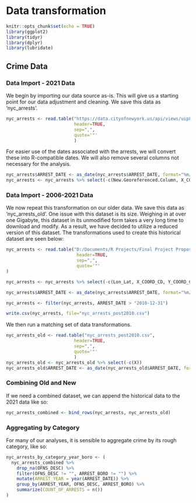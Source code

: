 # Data transformation

```r
knitr::opts_chunk$set(echo = TRUE)
library(ggplot2)
library(tidyr)
library(dplyr)
library(lubridate)
```

## Crime Data

### Data Import - 2021 Data

We begin by importing our data source as-is. This will give us a starting point for our data adjustment and cleaning. We save this data as 'nyc_arrests'.

```r
nyc_arrests <- read.table("https://data.cityofnewyork.us/api/views/uip8-fykc/rows.csv?accessType=DOWNLOAD",
                          header=TRUE,
                          sep=",",
                          quote='"'
                          )
```

For easier use of the dates associated with the arrests, we will convert these into R-compatible dates. We will also remove several columns not necessary for the analysis.

```r
nyc_arrests$ARREST_DATE <- as_date(nyc_arrests$ARREST_DATE, format="%m/%d/%Y")
nyc_arrests <- nyc_arrests %>% select(-c(New.Georeferenced.Column, X_COORD_CD, Y_COORD_CD))
```

### Data Import - 2006-2021 Data

We now repeat this transformation on our older data. We save this data as 'nyc_arrests_old'. One issue with this dataset is its size. Weighing in at over one Gigabyte, this dataset in its unmodified form takes a very long time to download and modify. As a result, we have decided to utilize a reduced version of this dataset. The transformations used to create this historical dataset are seen below:

```r
nyc_arrests <- read.table("D:/Documents/R Projects/Final Project Proposal/NYPD_Arrests_Data__Historic_.csv",
                           header=TRUE,
                           sep=",",
                           quote='"'
)

nyc_arrests <- nyc_arrests %>% select(-c(Lon_Lat, X_COORD_CD, Y_COORD_CD))

nyc_arrests$ARREST_DATE <- as_date(nyc_arrests$ARREST_DATE, format="%m/%d/%Y")

nyc_arrests <- filter(nyc_arrests, ARREST_DATE > "2010-12-31")

write.csv(nyc_arrests, file="nyc_arrests_post2010.csv")
```

We then run a matching set of data transformations.

```r
nyc_arrests_old <- read.table("nyc_arrests_post2010.csv",
                          header=TRUE,
                          sep=",",
                          quote='"'
                          )
nyc_arrests_old <- nyc_arrests_old %>% select(-c(X))
nyc_arrests_old$ARREST_DATE <- as_date(nyc_arrests_old$ARREST_DATE, format="%Y-%m-%d")
```

### Combining Old and New

If we need a combined dataset, we can append the historical data to the 2021 data like so:

```r
nyc_arrests_combined <- bind_rows(nyc_arrests, nyc_arrests_old)
```

### Aggregating by Category

For many of our analyses, it is sensible to aggregate crime by its rough category, like so:

```r
nyc_arrests_by_category_year_boro <- (
  nyc_arrests_combined %>%
    drop_na(OFNS_DESC) %>%
    filter(OFNS_DESC != "", ARREST_BORO != "") %>%
    mutate(ARREST_YEAR = year(ARREST_DATE)) %>%
    group_by(ARREST_YEAR, OFNS_DESC, ARREST_BORO) %>%
    summarize(COUNT_OF_ARRESTS = n())
)
```



